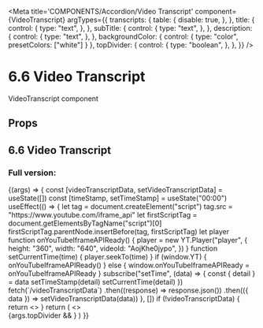 
<Meta
  title='COMPONENTS/Accordion/Video Transcript'
  component={VideoTranscript}
  argTypes={{
    transcripts: {
      table: {
        disable: true,
      },
    },
    title: {
      control: {
        type: "text",
      },
    },
    subTitle: {
      control: {
        type: "text",
      },
    },
    description: {
      control: {
        type: "text",
      },
    },
    backgroundColor: { control: { type: "color", presetColors: ["white"] } },
    topDivider: {
      control: {
        type: "boolean",
      },
    },
  }}
/>

# 6.6 Video Transcript

VideoTranscript component

## Props

<Props of={VideoTranscript} />

## 6.6 Video Transcript

### Full version:

<Preview>
  <Story
    name='Video Transcript'
    args={{
      title: "Episode transcript",
      subTitle: "Journey of Big Data",
      description:
        "Welcome to Data Brew by Databricks with Denny and Brooke. The series allows us to explore various data topics in the data and AI community. Whether we’re talking about data engineering or data science, we’re going to interview subject matter experts to dive deeper into these topics. And while we’re at it, we’re going to enjoy a morning brew. My name is Denny Lee, I’m a developer advocate here at Databricks with a background in data engineering and data science",
    }}
  >
    {(args) => {
      const [videoTranscriptData, setVideoTranscriptData] = useState([])
      const [timeStamp, setTimeStamp] = useState("00:00")
      useEffect(() => {
        let tag = document.createElement("script")
        tag.src = "https://www.youtube.com/iframe_api"
        let firstScriptTag = document.getElementsByTagName("script")[0]
        firstScriptTag.parentNode.insertBefore(tag, firstScriptTag)
        let player
        function onYouTubeIframeAPIReady() {
          player = new YT.Player("player", {
            height: "360",
            width: "640",
            videoId: "AojKhe0jypo",
          })
        }
        function setCurrentTime(time) {
          player.seekTo(time)
        }
        if (window.YT) {
          onYouTubeIframeAPIReady()
        } else {
          window.onYouTubeIframeAPIReady = onYouTubeIframeAPIReady
        }
        subscribe("setTime", (data) => {
          const { detail } = data
          setTimeStamp(detail)
          setCurrentTime(detail)
        })
        fetch(`/videoTranscriptData`)
          .then((response) => response.json())
          .then(({ data }) => setVideoTranscriptData(data))
      }, [])
      if (!videoTranscriptData) {
        return <></>
      }
      return (
        <>
          <div className='flex w-full items-center justify-center '>
            <div id='player'></div>
          </div>
          <ContentWrapper
            width='12'
            backgroundColor={{ color: args.backgroundColor, opacity: "1" }}
          >
            {args.topDivider && <TopDivider />}
          </ContentWrapper>
          <ContentWrapper
            width='8'
            backgroundColor={{ color: args.backgroundColor, opacity: "1" }}
          >
            <VideoTranscript
              title={args.title}
              subTitle={args.subTitle}
              description={args.description}
              transcripts={videoTranscriptData.fullDatatranscripts || []}
              topDivider={args.topDivider}
            />
          </ContentWrapper>
        </>
      )
    }}
  </Story>
</Preview>